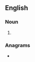 ==English==

===Noun===
{{head|en|noun form}}

# {{plural of|trijet|lang=en}}

===Anagrams===
* {{anagrams|en|a=eijrstt|jitters}}